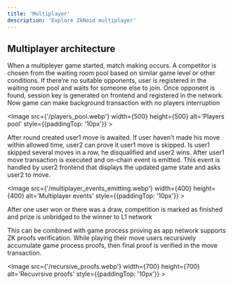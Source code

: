 ```yaml
---
title: 'Multiplayer'
description: 'Explore ZkNoid multiplayer'
---
```



## Multiplayer architecture

When a multipleyer game started, match making occurs. 
A competitor is chosen from the waiting room pool based on similar game level or other conditions. 
If there’re no suitable opponents, user is registered in the waiting room pool and waits for someone else to join. 
Once opponent is found, session key is generated on frontend and registered in the network. 
Now game can make background transaction with no players interruption

<Image src={'/players_pool.webp'} width={500} height={500} alt='Players pool' style={{paddingTop: '10px'}} ></Image>

After round created user1 move is awaited. 
If user haven’t made his move within allowed time, user2 can prove it user1 move is skipped. 
Is user1 skipped several moves in a row, he disqualified and user2 wins. 
After user1 move transaction is executed and on-chain event is emitted. 
This event is handled by user2 frontend that displays the updated game state and asks user2 to move.

<Image src={'/multiplayer_events_emitting.webp'} width={400} height={400} alt='Multiplayer events' style={{paddingTop: '10px'}} ></Image>

After one user won or there was a draw, competition is marked as finished and prize is unbridged to the winner to L1 network

This can be combined with game process proving as app network supports ZK proofs verification. 
While playing their move users recursively accumulate game process proofs, then final proof is verified in the move transaction.

<Image src={'/recursive_proofs.webp'} width={700} height={700} alt='Recuvrsive proofs' style={{paddingTop: '10px'}} ></Image>
